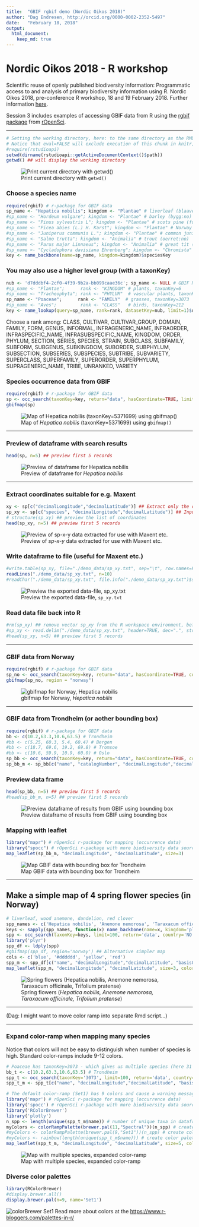 ```yaml
---
title:  "GBIF rgbif demo (Nordic Oikos 2018)"
author: "Dag Endresen, http://orcid.org/0000-0002-2352-5497"
date:   "February 18, 2018"
output:
  html_document:
    keep_md: true
---
```


# Nordic Oikos 2018 - R workshop

Scientific reuse of openly published biodiversity information: Programmatic access to and analysis of primary biodiversity information using R. Nordic Oikos 2018, pre-conference R workshop, 18 and 19 February 2018. Further information [here](http://www.gbif.no/events/2018/Nordic-Oikos-2018-R-workshop.html).

Session 3 includes examples of accessing GBIF data from R using the [rgbif](https://www.gbif.org/tool/81747/rgbif) [package](https://cran.r-project.org/web/packages/rgbif/index.html) from [rOpenSci](https://ropensci.org/).

***

```r
# Setting the working directory, here: to the same directory as the RMD-script
# Notice that eval=FALSE will exclude execution of this chunk in knitr, but enable manual execution in RStudio
#require(rstudioapi)
setwd(dirname(rstudioapi::getActiveDocumentContext()$path))
getwd() ## will display the working directory
```
![Print current directory with `getwd()`](demo_data/getwd.png "getwd()")

### Choose a species name
```r
require(rgbif) # r-package for GBIF data
sp_name <- "Hepatica nobilis"; kingdom <- "Plantae" # liverleaf (blaaveis:no), taxonKey=5371699
#sp_name <- "Hordeum vulgare"; kingdom <- "Plantae" # barley (bygg:no)
#sp_name <- "Pinus sylvestris L"; kingdom <- "Plantae" # scots pine (furu:no), taxonKey=5285637
#sp_name <- "Picea abies (L.) H. Karst"; kingdom <- "Plantae" # Norway spruce (gran:no), taxonKey=5284884
#sp_name <- "Juniperus communis L."; kingdom <- "Plantae" # common juniper (einer:no), taxonKey=2684709
#sp_name <- "Salmo trutta"; kingdom <- "Animalia" # trout (oerret:no)
#sp_name <- "Parus major Linnaeus"; kingdom <- "Animalia" # great tit (kjoettmeis:no), taxonKey=8095051
#sp_name <- "Cycladophora davisiana Ehrenberg"; kingdom <- "Chromista" # radiolaria sp., taxonKey=5955869
key <- name_backbone(name=sp_name, kingdom=kingdom)$speciesKey
```

### You may also use a higher level group (with a taxonKey)
```r
nub <- 'd7dddbf4-2cf0-4f39-9b2a-bb099caae36c'; sp_name <- NULL # GBIF NUB taxon backbone datasetKey
#sp_name <- "Plantae";      rank <- "KINGDOM" # plants, taxonKey=6
#sp_name <- "Tracheophyta"; rank <- "PHYLUM"  # vascular plants, taxonKey=7707728
sp_name <- "Poaceae";      rank <- "FAMILY"  # grasses, taxonKey=3073
#sp_name <- "Aves";         rank <- "CLASS"   # birds, taxonKey=212
key <- name_lookup(query=sp_name, rank=rank, datasetKey=nub, limit=1)$data$key # find taxonKey
```
Choose a rank among: CLASS, CULTIVAR, CULTIVAR_GROUP, DOMAIN, FAMILY, FORM, GENUS, INFORMAL, INFRAGENERIC_NAME, INFRAORDER, INFRASPECIFIC_NAME, INFRASUBSPECIFIC_NAME, KINGDOM, ORDER, PHYLUM, SECTION, SERIES, SPECIES, STRAIN, SUBCLASS, SUBFAMILY, SUBFORM, SUBGENUS, SUBKINGDOM, SUBORDER, SUBPHYLUM, SUBSECTION, SUBSERIES, SUBSPECIES, SUBTRIBE, SUBVARIETY, SUPERCLASS, SUPERFAMILY, SUPERORDER, SUPERPHYLUM, SUPRAGENERIC_NAME, TRIBE, UNRANKED, VARIETY

### Species occurrence data from GBIF
```r
require(rgbif) # r-package for GBIF data
sp <- occ_search(taxonKey=key, return="data", hasCoordinate=TRUE, limit=100) 
gbifmap(sp)
```
![Map of *Hepatica nobilis* (taxonKey=5371699) using `gbifmap()`](demo_data/gbifmap_Hepatica_nobilis.png "gbifmap Hepatica nobilis")

***

### Preview of dataframe with search results
```r
head(sp, n=5) ## preview first 5 records
```
![Preview of dataframe for *Hepatica nobilis*](demo_data/head_sp.png 'head(sp, n=5)')

***

### Extract coordinates suitable for e.g. Maxent
```r
xy <- sp[c("decimalLongitude","decimalLatitude")] ## Extract only the coordinates
sp_xy <- sp[c("species", "decimalLongitude","decimalLatitude")] ## Input format for Maxent
# structure(sp_xy) ## preview the list of coordinates
head(sp_xy, n=5) ## preview first 5 records
```
![Preview of *sp-x-y* data extracted for use with Maxent etc.](demo_data/head_sp_xy.png "head sp_xy")

### Write dataframe to file (useful for Maxent etc.)
```r
#write.table(sp_xy, file="./demo_data/sp_xy.txt", sep="\t", row.names=FALSE, qmethod="double") ## for Maxent
readLines("./demo_data/sp_xy.txt", n=10)
#readChar("./demo_data/sp_xy.txt", file.info("./demo_data/sp_xy.txt")$size) ## Alternative preview
```
![Preview the exported data-file, `sp_xy.txt`](demo_data/readLines_sp_xy_txt.png 'readlines(sp_xy.txt, n=10)')

### Read data file back into R
```r
#rm(sp_xy) ## remove vector sp_xy from the R workspace environment, before re-loading
#sp_xy <- read.delim("./demo_data/sp_xy.txt", header=TRUE, dec=".", stringsAsFactors=FALSE)
#head(sp_xy, n=5) ## preview first 5 records
```

***

### GBIF data from Norway
```r
require(rgbif) # r-package for GBIF data
sp_no <- occ_search(taxonKey=key, return="data", hasCoordinate=TRUE, country="NO", limit=200) 
gbifmap(sp_no, region = "norway")
```
![gbifmap for Norway, *Hepatica nobilis*](demo_data/gbifmap_norway.png "gbifmap_NO")

***

### GBIF data from Trondheim (or aother bounding box)
```r
require(rgbif) # r-package for GBIF data
bb <- c(10.2,63.3,10.6,63.5) # Trondheim
#bb <- c(5.25, 60.3, 5.4, 60.4) # Bergen
#bb <- c(18.7, 69.6, 19.2, 69.8) # Tromsoe
#bb <- c(10.6, 59.9, 10.9, 60.0) # Oslo
sp_bb <- occ_search(taxonKey=key, return="data", hasCoordinate=TRUE, country="NO", geometry=bb, limit=200)
sp_bb_m <- sp_bb[c("name", "catalogNumber", "decimalLongitude","decimalLatitude", "basisOfRecord", "year", "municipality", "taxonKey", "occurrenceID")] ## Subset columns
```

### Preview data frame
```r
head(sp_bb, n=5) ## preview first 5 records
#head(sp_bb_m, n=5) ## preview first 5 records
```
![Preview dataframe of results from GBIF using bounding box](demo_data/head_sp_bb.png "head sp_bb")

### Mapping with leaflet
```r
library("mapr") # rOpenSci r-package for mapping (occurrence data)
library("spocc") # rOpenSci r-package with more biodiversity data sources than GBIF
map_leaflet(sp_bb_m, "decimalLongitude", "decimalLatitude", size=3)
```
![Map GBIF data with bounding box for Trondheim](demo_data/map_trondheim.png "Leaflet map, Trondheim")

***

## Make a simple map of 4 spring flower species (in Norway)
```r
# liverleaf, wood anemone, dandelion, red clover
spp_names <- c('Hepatica nobilis', 'Anemone nemorosa', 'Taraxacum officinale', 'Trifolium pratense')  
keys <- sapply(spp_names, function(x) name_backbone(name=x, kingdom='plants')$speciesKey, USE.NAMES=FALSE)
spp <- occ_search(taxonKey=keys, limit=100, return='data', country='NO', hasCoordinate=TRUE)
library('plyr')
spp_df <- ldply(spp)
#gbifmap(spp_df, region='norway') ## Alternative simpler map
cols <- c('blue', '#dddddd', 'yellow', 'red')
spp_m <- spp_df[c("name", "decimalLongitude","decimalLatitude", "basisOfRecord", "year", "municipality")]
map_leaflet(spp_m, "decimalLongitude", "decimalLatitude", size=3, color=cols)
```

![Spring flowers (*Hepatica nobilis, Anemone nemorosa, Taraxacum officinale, Trifolium pratense*)](demo_data/map_spring_flower.png "Leaflet map of spring flowers")


***


(Dag: I might want to move color ramp into separate Rmd script...)


***

### Expand color-ramp when mapping many species
Notice that colors will not be easy to distinguish when number of species is high. Standard color-ramps include 9-12 colors.
```r
# Poaceae has taxonKey=3073 - which gives us multiple species (here 31 unique "names"", 33 unique "taxonKey"")
bb_t <- c(10.2,63.3,10.6,63.5) # Trondheim
spp_t <- occ_search(taxonKey='3073', limit=100, return='data', country='NO', geometry=bb_t, hasCoordinate=TRUE)
spp_t_m <- spp_t[c("name", "decimalLongitude","decimalLatitude", "basisOfRecord", "year", "municipality", "taxonKey")]
```

```r
# The default color-ramp (Set1) has 9 colors and cause a warning message when more than 9 species are included in the same map.
library('mapr') # rOpenSci r-package for mapping (occurrence data)
library('spocc') # rOpenSci r-package with more biodiversity data sources than GBIF
library('RColorBrewer')
library('plotly')
n_spp <- length(unique(spp_t_m$name)) # number of unique taxa in dataframe (USE spp$name, NOT spp$taxonKey)
myColors <- colorRampPalette(brewer.pal(11,"Spectral"))(n_spp) # create color palette with [n_spp] colors
#myColors <- colorRampPalette(brewer.pal(9,"Set1"))(n_spp) # create color palette with [n_spp] colors
#myColors <- rainbow(length(unique(spp_t_m$name))) # create color palette with [n_spp] colors
map_leaflet(spp_t_m, "decimalLongitude", "decimalLatitude", size=5, color=myColors)
```
![Map with multiple species, expanded color-ramp](demo_data/map_trd_spp.png "Leaflet map")


### Diverse color palettes

```r
library(RColorBrewer)
#display.brewer.all()
display.brewer.pal(n=9, name='Set1')
```
![colorBrewer Set1](demo_data/display-brewer-pal_Set1.png "colorBrewer Set1")
Read more about colors at the [https://www.r-bloggers.com/palettes-in-r/](R-bloggers story about color palettes in R)




